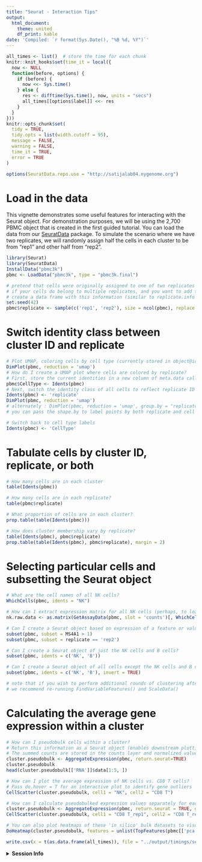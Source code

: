 ```yaml
---
title: "Seurat - Interaction Tips"
output:
  html_document:
    theme: united
    df_print: kable
date: 'Compiled: `r format(Sys.Date(), "%B %d, %Y")`'
---
```


```r
all_times <- list()  # store the time for each chunk
knitr::knit_hooks$set(time_it = local({
  now <- NULL
  function(before, options) {
    if (before) {
      now <<- Sys.time()
    } else {
      res <- difftime(Sys.time(), now, units = "secs")
      all_times[[options$label]] <<- res
    }
  }
}))
knitr::opts_chunk$set(
  tidy = TRUE,
  tidy.opts = list(width.cutoff = 95),
  message = FALSE,
  warning = FALSE,
  time_it = TRUE,
  error = TRUE
)
```

```r
options(SeuratData.repo.use = "http://satijalab04.nygenome.org")
```

# Load in the data

This vignette demonstrates some useful features for interacting with the Seurat object. For demonstration purposes, we will be using the 2,700 PBMC object that is created in the first guided tutorial. You can load the data from our [SeuratData](https://github.com/satijalab/seurat-data) package. To simulate the scenario where we have two replicates, we will randomly assign half the cells in each cluster to be from "rep1" and other half from "rep2".

```r
library(Seurat)
library(SeuratData)
InstallData("pbmc3k")
pbmc <- LoadData("pbmc3k", type = "pbmc3k.final")

# pretend that cells were originally assigned to one of two replicates (we assign randomly here)
# if your cells do belong to multiple replicates, and you want to add this info to the Seurat object
# create a data frame with this information (similar to replicate.info below)
set.seed(42)
pbmc$replicate <- sample(c('rep1', 'rep2'), size = ncol(pbmc), replace = TRUE)
```

# Switch identity class between cluster ID and replicate

```r
# Plot UMAP, coloring cells by cell type (currently stored in object@ident)
DimPlot(pbmc, reduction = 'umap')
# How do I create a UMAP plot where cells are colored by replicate?
# First, store the current identities in a new column of meta.data called CellType
pbmc$CellType <- Idents(pbmc)
# Next, switch the identity class of all cells to reflect replicate ID
Idents(pbmc) <- 'replicate'
DimPlot(pbmc, reduction = 'umap')
# alternately : DimPlot(pbmc, reduction = 'umap', group.by = "replicate")
# you can pass the shape.by to label points by both replicate and cell type

# Switch back to cell type labels
Idents(pbmc) <- 'CellType'
```

# Tabulate cells by cluster ID, replicate, or both

```r
# How many cells are in each cluster
table(Idents(pbmc))

# How many cells are in each replicate?
table(pbmc$replicate)

# What proportion of cells are in each cluster?
prop.table(table(Idents(pbmc)))

# How does cluster membership vary by replicate?
table(Idents(pbmc), pbmc$replicate)
prop.table(table(Idents(pbmc), pbmc$replicate), margin = 2)
```

# Selecting particular cells and subsetting the Seurat object

```r
# What are the cell names of all NK cells?
WhichCells(pbmc, idents = "NK")

# How can I extract expression matrix for all NK cells (perhaps, to load into another package)
nk.raw.data <- as.matrix(GetAssayData(pbmc, slot = 'counts')[, WhichCells(pbmc, ident = "NK")])

# Can I create a Seurat object based on expression of a feature or value in object metadata?
subset(pbmc, subset = MS4A1 > 1)
subset(pbmc, subset = replicate == 'rep2')

# Can I create a Seurat object of just the NK cells and B cells?
subset(pbmc, idents = c('NK', 'B'))

# Can I create a Seurat object of all cells except the NK cells and B cells?
subset(pbmc, idents = c('NK', 'B'), invert = TRUE)

# note that if you wish to perform additional rounds of clustering after subsetting
# we recommend re-running FindVariableFeatures() and ScaleData()
```

# Calculating the average gene expression within a cluster

```r
# How can I pseudobulk cells within a cluster?
# Return this information as a Seurat object (enables downstream plotting and analysis)
# The summed counts are stored in the counts layer and normalized value are stored in the data layer
cluster.pseudobulk <- AggregateExpression(pbmc, return.seurat=TRUE)
cluster.pseudobulk
head(cluster.pseudobulk[['RNA']]$data[1:5, ])

# How can I plot the average expression of NK cells vs. CD8 T cells?
# Pass do.hover = T for an interactive plot to identify gene outliers
CellScatter(cluster.pseudobulk, cell1 = "NK", cell2 = "CD8 T")

# How can I calculate pseudobulked expression values separately for each replicate?
cluster.pseudobulk <- AggregateExpression(pbmc, return.seurat = TRUE, group.by = c("CellType", "replicate"))
CellScatter(cluster.pseudobulk, cell1 = "CD8 T_rep1", cell2 = "CD8 T_rep2")

# You can also plot heatmaps of these 'in silico' bulk datasets to visualize agreement between replicates
DoHeatmap(cluster.pseudobulk, features = unlist(TopFeatures(pbmc[['pca']], balanced = TRUE)), size = 3, draw.lines = FALSE)
```

```r
write.csv(x = t(as.data.frame(all_times)), file = "../output/timings/seurat5_interaction_vignette_times.csv")
```

<details>
  <summary>**Session Info**</summary>
```r
sessionInfo()
```
</details>
